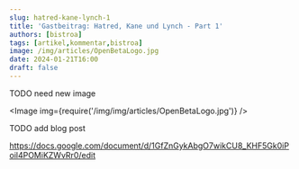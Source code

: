 ```yaml
---
slug: hatred-kane-lynch-1
title: 'Gastbeitrag: Hatred, Kane und Lynch - Part 1'
authors: [bistroa]
tags: [artikel,kommentar,bistroa]
image: /img/articles/OpenBetaLogo.jpg
date: 2024-01-21T16:00
draft: false
---
```



TODO need new image

<Image img={require('/img/img/articles/OpenBetaLogo.jpg')} />

<!--truncate-->

TODO add blog post


https://docs.google.com/document/d/1GfZnGykAbgO7wikCU8_KHF5Gk0iPoil4POMiKZWvRr0/edit

